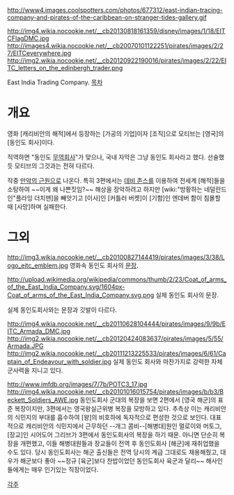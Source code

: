 http://www4.images.coolspotters.com/photos/677312/east-indian-tracing-company-and-pirates-of-the-caribbean-on-stranger-tides-gallery.gif

http://img4.wikia.nocookie.net/__cb20130818161359/disney/images/1/18/EITCFlagDMC.jpg
http://images4.wikia.nocookie.net/__cb20070101122251/pirates/images/2/27/EITCeverywhere.jpg
http://img2.wikia.nocookie.net/__cb20120922190016/pirates/images/2/22/EITC_letters_on_the_edinbergh_trader.png

East India Trading Company.
[[목차]]
= 개요 =
영화 [캐리비안의 해적]에서 등장하는 [가공의 기업]이자 [조직]으로 모티브는 [영국]의 [동인도 회사]이다.

직역하면 "동인도 [[무역]]회사"가 맞으나, 국내 자막은 그냥 동인도 회사라고 했다. 선술했듯 모티브의 그것과는 전혀 다르다.

작중 [[만악의 근원]]으로 나온다. 특히 3편에서는 [[데비 존스]]를 이용하여 전세계 [해적]들을 소탕하여 ~~이게 왜 나쁜짓임?~~ 해상을 장악하려고 하지만 [wiki:"방황하는 네덜란드인"플라잉 더치맨]을 빼앗기고 [이사]인 [커틀러 버켓]이 [기함]인 엔데버 함이 침몰할 때 [사망]하며 실패한다. 

= 그외 =
http://img3.wikia.nocookie.net/__cb20100827144419/pirates/images/3/38/Logo_eitc_emblem.jpg
영화속 동인도 회사의 [[문장]].

http://upload.wikimedia.org/wikipedia/commons/thumb/2/23/Coat_of_arms_of_the_East_India_Company.svg/1604px-Coat_of_arms_of_the_East_India_Company.svg.png
실제 동인도 회사의 문장.

실제 동인도회사와는 문장과 깃발이 다르다.

http://img4.wikia.nocookie.net/__cb20110628104444/pirates/images/9/9b/EITC_Armada_DMC.jpg
http://img2.wikia.nocookie.net/__cb20120424083637/pirates/images/5/55/Armada.JPG
http://img2.wikia.nocookie.net/__cb20111213225533/pirates/images/6/61/Captain_of_Endeavour_with_soldier.jpg
실제 동인도 회사와 마찬가지로 강력한 자체 군사력을 지니고 있다.

http://www.imfdb.org/images/7/7b/POTC3_17.jpg
http://img4.wikia.nocookie.net/__cb20101016015754/pirates/images/b/b3/Beckett_Soldiers_AWE.jpg
동인도회사 군대의 복장을 보면 2편에서 [영국 해군]의 표준 복장이지만, 3편에서는 영국왕실근위병 복장을 모방하고 있다. 추측상 이는 캐리비안의 식민지의 부대를 흡수하여 [왕]의 비호하에 독자적으로 편성한 것으로 보인다. 대표적으로 캐리비안의 식민지에서 근무하던 --개그 콤비--[해병대]원인 멀로이와 머토그, [장교]인 시어도어 그리브가 3편에서 동인도회사의 복장을 하기 때문. 아니면 단순히 복장을 개편했고, 이들 해병대원들과 장교들이 전역 후 동인도회사 [해군]에 재취업했을 수도 있다. 당시 동인도회사는 해군 출신들은 전역 당시의 계급 그대로도 채용해줬고, 대우가 해군보다 좋아 ~~정규 [육군]보다 찬밥이었던 동인도회사 육군과 달리~~ 해사인들에게는 매우 인기있는 직장이었다.


[[각주]]
